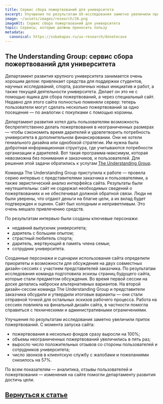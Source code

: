 ```yaml
---
title: Сервис сбора пожертвований для университета
excerpt: Улучшения по результатам UX-исследования заметно увеличили приток пожертвований
image: ~/assets/images/research/26.png
imageAlt: Сервис сбора пожертвований для университета
topic: Сервисы, которые должны приносить пользу
metadata:
  canonical: https://sobakapav.ru/ux-research/donatecase
---
```



## The Understanding Group: сервис сбора пожертвований для университета

Департамент развития крупного университета занимается очень хорошим делом: привлекает средства для поддержки студентов, научных исследований, спорта, различных новых инициатив и работ, а также текущей деятельности университета. Делает он это не с помощью ящика для сбора пожертвований, а через специальный сайт. Недавно для этого сайта полностью поменяли сервер: теперь пользователи могут сделать несколько пожертвований за одно посещение — по аналогии с покупками с помощью корзины.

Департамент развития хотел дать пользователям возможность беспрепятственно делать пожертвования в неограниченных размерах — чтобы сэкономить время дарителей и удовлетворить потребность университета в дополнительном финансировании. Они не хотели гениального дизайна или однобокой стратегии. Им нужна была добротная информационная структура, где учитываются потребности организации и дарителей. Вот такая программа-максимум, которая невозможна без понимания и заказчиков, и пользователей. Для решения этой задачи обратились к услугам [The Understanding Group](https://understandinggroup.com).

Команда The Understanding Group приступила к работе — провела серию интервью с представителями заказчика и пользователями, а также эвристический анализ интерфейса сайта. Результаты были неутешительны: сайт не содержал необходимых сведений о пожертвованиях и не обеспечивал должной обратной связи. Люди не были уверены, что отдают деньги на благие цели, а их вклад будет подтвержден и оценен. Сайт был холодным и неприветливым. Это очень мешало привлечению средств.

По результатам интервью были созданы ключевые персонажи:
- недавний выпускник университета;
- даритель с большим опытом;
- страстный любитель спорта;
- даритель, жертвующий в память члена семьи;
- сотрудник университета.

Созданные персонажи и сценарии использования сайта определили приоритеты и возможности для обсуждения на двух совместных дизайн-сессиях с участием представителей заказчика. По результатам исследования команда подготовила эскизы страниц будущего сайта, которые стали предметом обсуждения. Во время первой сессии на доске делались наброски альтернативных вариантов. На второй дизайн-сессии команда The Understanding Group и представители заказчика обсудили и утвердили итоговые варианты — они стали отправной точкой для остальных эскизов рабочего процесса. Работа на сессиях повлияла на финальный дизайн сайта, в частности помогла справиться с техническими и административными ограничениями.

Улучшения по результатам исследования заметно увеличили приток пожертвований. С момента запуска сайта:
- пожертвования в несколько фондов сразу выросли на 100%;
- объемы неограниченных пожертвований увеличились в пять раз;
- выросло число положительных отзывов со стороны пользователей и сотрудников университета;
- число звонков в клиентскую службу с жалобами и пожеланиями снизилось на 57%.

По всем показателям — аналитика, отзывы пользователей и пожертвования — изменения на сайте помогли департаменту развития достичь цели.

## [Вернуться к статье](/ux-research/#case6)
